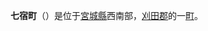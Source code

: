{{日本町村|
自治體名=七宿|
町村=町|
圖像=[[File:Tyoro_Lake_autumn07.JPG|240px]]|
圖像說明=[[長老湖|長老湖]]與[[不忘山|不忘山]]|
町村章=|
日文原名=七ヶ宿町|
平假名=しちかしゅくまち|
羅馬字拼音=Shichikashuku-machi|
都道府縣=宮城縣|
支廳=|
郡=刈田郡|
編號=04302-8|
面積=152.85|
邊界未定=|
人口=13,122|
統計時間= |
自治體=[[白石市|白石市]]、[[藏王町|藏王町]]<br/>'''[[山形縣|山形縣]]：'''[[上山市|上山市]]、[[高畠町|高畠町]]<br/>'''[[福島縣|福島縣]]：'''[[福島市|福島市]]|
樹=[[辛夷|辛夷]]|
花=[[乙女百合|乙女百合]]|
鳥=|
其他象徵物=|
其他象徵=|
郵遞區號=988-0512|
所在地=刈田郡七宿町字關126番地|
電話號碼=224-37-2111|
外部連結=http://www.town.shichikashuku.miyagi.jp/|
經度=|
緯度=|
地圖=|
註記=
}}
'''七宿町'''（{{jpn|j=七ヶ宿町|hg=しちかしゅくまち|rm=Shichikashuku machi|f=y}}）是位于[[宮城縣|宮城縣]]西南部，[[刈田郡|刈田郡]]的一[[町|町]]。

{{宮城縣}}{{Authority control}}